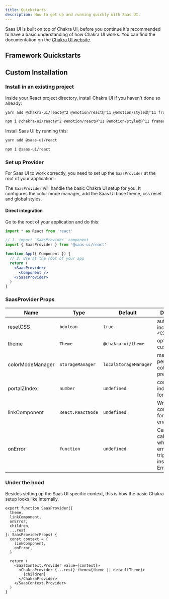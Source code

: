 ```yaml
---
title: Quickstarts
description: How to get up and running quickly with Saas UI.
---
```


Saas UI is built on top of Chakra UI, before you continue it's recommended to have a basic understanding of how Chakra UI works. You can find the documentation on the [Chakra UI website](https://www.chakra-ui.com/docs).

## Framework Quickstarts

<FrameworkLinks />

## Custom Installation

### Install in an existing project

Inside your React project directory, install Chakra UI if you haven't done so already:

```bash
yarn add @chakra-ui/react@^2 @emotion/react@^11 @emotion/styled@^11 framer-motion@^6
```

```bash
npm i @chakra-ui/react@^2 @emotion/react@^11 @emotion/styled@^11 framer-motion@^6
```

Install Saas UI by running this:

```bash
yarn add @saas-ui/react
```

```bash
npm i @saas-ui/react
```

### Set up Provider

For Saas UI to work correctly, you need to set up the `SaasProvider` at the
root of your application.

The `SaasProvider` will handle the basic Chakra UI setup for you. It configures the color mode manager,
add the Saas UI base theme, css reset and global styles.

#### Direct integration

Go to the root of your application and do this:

```jsx live=false
import * as React from 'react'

// 1. import `SaasProvider` component
import { SaasProvider } from '@saas-ui/react'

function App({ Component }) {
  // 2. Use at the root of your app
  return (
    <SaasProvider>
      <Component />
    </SaasProvider>
  )
}
```

### SaasProvider Props

| Name             | Type              | Default               | Description                                                            |
| ---------------- | ----------------- | --------------------- | ---------------------------------------------------------------------- |
| resetCSS         | `boolean`         | `true`                | automatically includes `<CSSReset />`                                  |
| theme            | `Theme`           | `@chakra-ui/theme`    | optional custom theme                                                  |
| colorModeManager | `StorageManager`  | `localStorageManager` | manager to persist a users color mode preference in                    |
| portalZIndex     | `number`          | `undefined`           | common z-index to use for `Portal`                                     |
| linkComponent    | `React.ReactNode` | `undefined`           | Wrapper component for router enabled links                             |
| onError          | `function`        | `undefined`           | Callback called whenever an error is triggered inside an ErrorBoundary |

### Under the hood

Besides setting up the Saas UI specific context, this is how the basic Chakra setup looks like internally.

```tsx
export function SaasProvider({
  theme,
  linkComponent,
  onError,
  children,
  ...rest
}: SaasProviderProps) {
  const context = {
    linkComponent,
    onError,
  }

  return (
    <SaasContext.Provider value={context}>
      <ChakraProvider {...rest} theme={theme || defaultTheme}>
        {children}
      </ChakraProvider>
    </SaasContext.Provider>
  )
}
```
